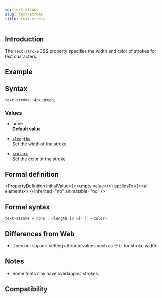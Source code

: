 ```yaml
---
id: text-stroke
slug: text-stroke
title: text-stroke
---
```


## Introduction

The `text-stroke` CSS property specifies the width and color of strokes for text characters.

## Example


<Go
  example="css-api"
  defaultFile="src/text-stroke/App.tsx"
  img="/assets/doc/css/text-stroke.jpg"
  entry="src/text-stroke"
  defaultEntryFile="dist/text-stroke.lynx.bundle"
/>

## Syntax

```css
text-stroke: 4px green;
```

### Values

- none <br/>
  **Default value**

- [`<length>`](api/css/data-type/length.mdx) <br/>
  Set the width of the stroke

- [`<color>`](./color.mdx) <br/>
  Set the color of the stroke

## Formal definition


<PropertyDefinition
  initialValue={<>empty value</>}
  appliesTo={<>all elements</>}
  inherited="no"
  animatable="no"
/>

## Formal syntax

```css
text-stroke = none | <length [0,∞]> || <color>
```

## Differences from Web

- Does not support setting attribute values such as `thin` for stroke width.

## Notes

- Some fonts may have overlapping strokes.

## Compatibility


<LegacyCompatTable metadata="css/properties/text-stroke" />
